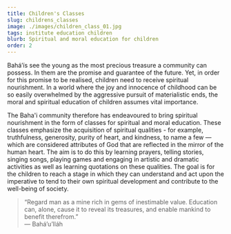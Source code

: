 ```yaml
---
title: Children's Classes
slug: childrens_classes
image: ./images/children_class_01.jpg
tags: institute education children
blurb: Spiritual and moral education for children
order: 2
---
```


Bahá’ís see the young as the most precious treasure a community can possess.
In them are the promise and guarantee of the future. Yet, in order for this promise to be realised,
children need to receive spiritual nourishment. In a world where the joy and innocence of childhood
can be so easily overwhelmed by the aggressive pursuit of materialistic ends, the moral and spiritual
education of children assumes vital importance.

The Baha'i community therefore has endeavoured to bring spiritual nourishment in the form of
classes for spiritual and moral education. These classes emphasize the acquisition of spiritual
qualities - for example, truthfulness, generosity, purity of heart, and kindness, to name a few
— which are considered attributes of God that are reflected in the mirror of the human heart.
The aim is to do this by learning prayers, telling stories, singing songs, playing games and
engaging in artistic and dramatic activities as well as learning quotations on these qualities.
The goal is for the children to reach a stage in which they can understand and act upon the
imperative to tend to their own spiritual development and contribute to the well-being of society.

<blockquote>
   “Regard man as a mine rich in gems of inestimable value. 
   Education can, alone, cause it to reveal its treasures, 
   and enable mankind to benefit therefrom.”

   <div className="author">— Bahá’u’lláh</div>
</blockquote>
